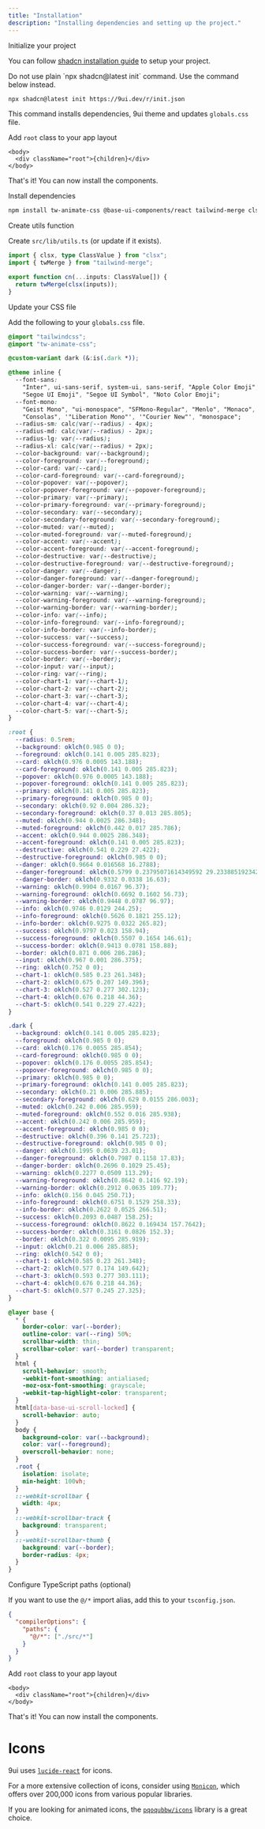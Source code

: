 ```yaml
---
title: "Installation"
description: "Installing dependencies and setting up the project."
---
```


<InstallationTabs>

<div>

<Steps>

<Step>Initialize your project</Step>

You can follow [shadcn installation guide](https://ui.shadcn.com/docs/installation) to setup your project.

<Alert variant="danger" className="mt-4">
  <AlertTitle>
    Do not use plain `npx shadcn@latest init` command. Use the command below
    instead.
  </AlertTitle>
</Alert>

```bash title="Terminal"
npx shadcn@latest init https://9ui.dev/r/init.json
```

This command installs dependencies, 9ui theme and updates `globals.css` file.

<Step>Add `root` class to your app layout</Step>

```tsx {2} title="layout.tsx"
<body>
  <div className="root">{children}</div>
</body>
```

<Step>That's it! You can now install the components.</Step>

</Steps>

</div>

<div>

<Steps>

<Step>Install dependencies</Step>

```bash title="Terminal"
npm install tw-animate-css @base-ui-components/react tailwind-merge clsx
```

<Step>Create utils function</Step>

Create `src/lib/utils.ts` (or update if it exists).

```ts title="src/lib/utils.ts"
import { clsx, type ClassValue } from "clsx";
import { twMerge } from "tailwind-merge";

export function cn(...inputs: ClassValue[]) {
  return twMerge(clsx(inputs));
}
```

<Step>Update your CSS file</Step>

Add the following to your `globals.css` file.

```css title="globals.css"
@import "tailwindcss";
@import "tw-animate-css";

@custom-variant dark (&:is(.dark *));

@theme inline {
  --font-sans:
    "Inter", ui-sans-serif, system-ui, sans-serif, "Apple Color Emoji",
    "Segoe UI Emoji", "Segoe UI Symbol", "Noto Color Emoji";
  --font-mono:
    "Geist Mono", "ui-monospace", "SFMono-Regular", "Menlo", "Monaco",
    "Consolas", '"Liberation Mono"', '"Courier New"', "monospace";
  --radius-sm: calc(var(--radius) - 4px);
  --radius-md: calc(var(--radius) - 2px);
  --radius-lg: var(--radius);
  --radius-xl: calc(var(--radius) + 2px);
  --color-background: var(--background);
  --color-foreground: var(--foreground);
  --color-card: var(--card);
  --color-card-foreground: var(--card-foreground);
  --color-popover: var(--popover);
  --color-popover-foreground: var(--popover-foreground);
  --color-primary: var(--primary);
  --color-primary-foreground: var(--primary-foreground);
  --color-secondary: var(--secondary);
  --color-secondary-foreground: var(--secondary-foreground);
  --color-muted: var(--muted);
  --color-muted-foreground: var(--muted-foreground);
  --color-accent: var(--accent);
  --color-accent-foreground: var(--accent-foreground);
  --color-destructive: var(--destructive);
  --color-destructive-foreground: var(--destructive-foreground);
  --color-danger: var(--danger);
  --color-danger-foreground: var(--danger-foreground);
  --color-danger-border: var(--danger-border);
  --color-warning: var(--warning);
  --color-warning-foreground: var(--warning-foreground);
  --color-warning-border: var(--warning-border);
  --color-info: var(--info);
  --color-info-foreground: var(--info-foreground);
  --color-info-border: var(--info-border);
  --color-success: var(--success);
  --color-success-foreground: var(--success-foreground);
  --color-success-border: var(--success-border);
  --color-border: var(--border);
  --color-input: var(--input);
  --color-ring: var(--ring);
  --color-chart-1: var(--chart-1);
  --color-chart-2: var(--chart-2);
  --color-chart-3: var(--chart-3);
  --color-chart-4: var(--chart-4);
  --color-chart-5: var(--chart-5);
}

:root {
  --radius: 0.5rem;
  --background: oklch(0.985 0 0);
  --foreground: oklch(0.141 0.005 285.823);
  --card: oklch(0.976 0.0005 143.188);
  --card-foreground: oklch(0.141 0.005 285.823);
  --popover: oklch(0.976 0.0005 143.188);
  --popover-foreground: oklch(0.141 0.005 285.823);
  --primary: oklch(0.141 0.005 285.823);
  --primary-foreground: oklch(0.985 0 0);
  --secondary: oklch(0.92 0.004 286.32);
  --secondary-foreground: oklch(0.37 0.013 285.805);
  --muted: oklch(0.944 0.0025 286.348);
  --muted-foreground: oklch(0.442 0.017 285.786);
  --accent: oklch(0.944 0.0025 286.348);
  --accent-foreground: oklch(0.141 0.005 285.823);
  --destructive: oklch(0.541 0.229 27.422);
  --destructive-foreground: oklch(0.985 0 0);
  --danger: oklch(0.9664 0.016568 16.2788);
  --danger-foreground: oklch(0.5799 0.23795071614349592 29.233885192342644);
  --danger-border: oklch(0.9332 0.0338 16.63);
  --warning: oklch(0.9904 0.0167 96.37);
  --warning-foreground: oklch(0.6692 0.1602 56.73);
  --warning-border: oklch(0.9448 0.0787 96.97);
  --info: oklch(0.9746 0.0129 244.25);
  --info-foreground: oklch(0.5626 0.1821 255.12);
  --info-border: oklch(0.9275 0.0322 265.82);
  --success: oklch(0.9797 0.023 158.94);
  --success-foreground: oklch(0.5507 0.1654 146.61);
  --success-border: oklch(0.9413 0.0781 158.88);
  --border: oklch(0.871 0.006 286.286);
  --input: oklch(0.967 0.001 286.375);
  --ring: oklch(0.752 0 0);
  --chart-1: oklch(0.585 0.23 261.348);
  --chart-2: oklch(0.675 0.207 149.396);
  --chart-3: oklch(0.527 0.277 302.123);
  --chart-4: oklch(0.676 0.218 44.36);
  --chart-5: oklch(0.541 0.229 27.422);
}

.dark {
  --background: oklch(0.141 0.005 285.823);
  --foreground: oklch(0.985 0 0);
  --card: oklch(0.176 0.0055 285.854);
  --card-foreground: oklch(0.985 0 0);
  --popover: oklch(0.176 0.0055 285.854);
  --popover-foreground: oklch(0.985 0 0);
  --primary: oklch(0.985 0 0);
  --primary-foreground: oklch(0.141 0.005 285.823);
  --secondary: oklch(0.21 0.006 285.885);
  --secondary-foreground: oklch(0.629 0.0155 286.003);
  --muted: oklch(0.242 0.006 285.959);
  --muted-foreground: oklch(0.552 0.016 285.938);
  --accent: oklch(0.242 0.006 285.959);
  --accent-foreground: oklch(0.985 0 0);
  --destructive: oklch(0.396 0.141 25.723);
  --destructive-foreground: oklch(0.985 0 0);
  --danger: oklch(0.1995 0.0639 23.01);
  --danger-foreground: oklch(0.7987 0.1158 17.83);
  --danger-border: oklch(0.2696 0.1029 25.45);
  --warning: oklch(0.2277 0.0509 113.29);
  --warning-foreground: oklch(0.8642 0.1416 92.19);
  --warning-border: oklch(0.2912 0.0635 109.77);
  --info: oklch(0.156 0.045 250.71);
  --info-foreground: oklch(0.6751 0.1529 258.33);
  --info-border: oklch(0.2622 0.0525 266.51);
  --success: oklch(0.2093 0.0487 158.25);
  --success-foreground: oklch(0.8622 0.169434 157.7642);
  --success-border: oklch(0.3161 0.0826 152.3);
  --border: oklch(0.322 0.0095 285.919);
  --input: oklch(0.21 0.006 285.885);
  --ring: oklch(0.542 0 0);
  --chart-1: oklch(0.585 0.23 261.348);
  --chart-2: oklch(0.577 0.174 149.642);
  --chart-3: oklch(0.593 0.277 303.111);
  --chart-4: oklch(0.676 0.218 44.36);
  --chart-5: oklch(0.577 0.245 27.325);
}

@layer base {
  * {
    border-color: var(--border);
    outline-color: var(--ring) 50%;
    scrollbar-width: thin;
    scrollbar-color: var(--border) transparent;
  }
  html {
    scroll-behavior: smooth;
    -webkit-font-smoothing: antialiased;
    -moz-osx-font-smoothing: grayscale;
    -webkit-tap-highlight-color: transparent;
  }
  html[data-base-ui-scroll-locked] {
    scroll-behavior: auto;
  }
  body {
    background-color: var(--background);
    color: var(--foreground);
    overscroll-behavior: none;
  }
  .root {
    isolation: isolate;
    min-height: 100vh;
  }
  ::-webkit-scrollbar {
    width: 4px;
  }
  ::-webkit-scrollbar-track {
    background: transparent;
  }
  ::-webkit-scrollbar-thumb {
    background: var(--border);
    border-radius: 4px;
  }
}
```

<Step>Configure TypeScript paths (optional)</Step>

If you want to use the `@/*` import alias, add this to your `tsconfig.json`.

```json title="tsconfig.json"
{
  "compilerOptions": {
    "paths": {
      "@/*": ["./src/*"]
    }
  }
}
```

<Step>Add `root` class to your app layout</Step>

```tsx {2} title="layout.tsx"
<body>
  <div className="root">{children}</div>
</body>
```

<Step>That's it! You can now install the components.</Step>

</Steps>

</div>

</InstallationTabs>

# Icons

9ui uses [`lucide-react`](https://lucide.dev/) for icons.

For a more extensive collection of icons, consider using [`Monicon`](https://monicon-docs.vercel.app/), which offers over 200,000 icons from various popular libraries.

If you are looking for animated icons, the [`pqoqubbw/icons`](https://icons.pqoqubbw.dev/) library is a great choice.
